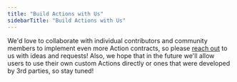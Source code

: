 ```yaml
---
title: "Build Actions with Us"
sidebarTitle: "Build Actions with Us"
---
```


We'd love to collaborate with individual contributors and community members to implement even more Action contracts, so please [reach out](https://t.me/otimlabs) to us with ideas and requests! Also, we hope that in the future we'll allow users to use their own custom Actions directly or ones that were developed by 3rd parties, so stay tuned!
